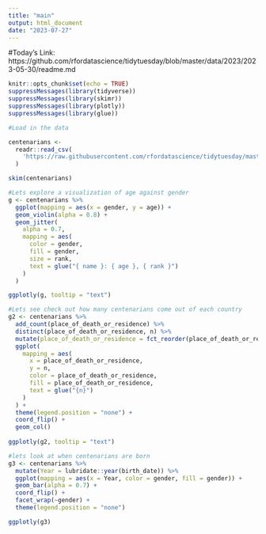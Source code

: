 ```yaml
---
title: "main"
output: html_document
date: "2023-07-27"
---
```


#Today's Link: https://github.com/rfordatascience/tidytuesday/blob/master/data/2023/2023-05-30/readme.md

```r
knitr::opts_chunk$set(echo = TRUE)
suppressMessages(library(tidyverse))
suppressMessages(library(skimr))
suppressMessages(library(plotly))
suppressMessages(library(glue))
```

```r
#Load in the data

centenarians <-
  readr::read_csv(
    'https://raw.githubusercontent.com/rfordatascience/tidytuesday/master/data/2023/2023-05-30/centenarians.csv'
  )

skim(centenarians)

```

```r
#Lets explore a visualization of age against gender
g <- centenarians %>%
  ggplot(mapping = aes(x = gender, y = age)) +
  geom_violin(alpha = 0.8) +
  geom_jitter(
    alpha = 0.7,
    mapping = aes(
      color = gender,
      fill = gender,
      size = rank,
      text = glue("{ name }: { age }, { rank }")
    )
  )

ggplotly(g, tooltip = "text")
```

```r
#Lets see check out how many centenarians come out of each country
g2 <- centenarians %>%
  add_count(place_of_death_or_residence) %>%
  distinct(place_of_death_or_residence, n) %>%
  mutate(place_of_death_or_residence = fct_reorder(place_of_death_or_residence, n)) %>%
  ggplot(
    mapping = aes(
      x = place_of_death_or_residence,
      y = n,
      color = place_of_death_or_residence,
      fill = place_of_death_or_residence,
      text = glue("{n}")
    )
  ) +
  theme(legend.position = "none") +
  coord_flip() +
  geom_col() 
  
ggplotly(g2, tooltip = "text")

```

```r
#lets look at when centenarians are born 
g3 <- centenarians %>%
  mutate(Year = lubridate::year(birth_date)) %>%
  ggplot(mapping = aes(x = Year, color = gender, fill = gender)) +
  geom_bar(alpha = 0.7) +
  coord_flip() +
  facet_wrap(~gender) +
  theme(legend.position = "none")

ggplotly(g3)
```

